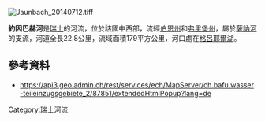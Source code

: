 [[Image:Jaunbach_20140712.tiff|right]]
{{Coord|46.6154|N|7.10123|E|display=title}}

'''約因巴赫河'''是[[瑞士|瑞士]]的河流，位於該國中西部，流經[[伯恩州|伯恩州]]和[[弗里堡州|弗里堡州]]，屬於[[薩訥河|薩訥河]]的支流，河道全長22.8公里，流域面積179平方公里，河口處在[[格呂耶爾湖|格呂耶爾湖]]。

==參考資料==
* https://api3.geo.admin.ch/rest/services/ech/MapServer/ch.bafu.wasser-teileinzugsgebiete_2/87851/extendedHtmlPopup?lang=de


{{Switzerland-geo-stub}}
[[Category:瑞士河流|Category:瑞士河流]]